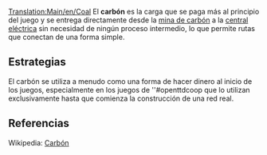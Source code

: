[[Translation:Main/en/Coal]]{{en/-}}
{{es/Carga| carga  = Carbón
| imagen = Coal.png
| producida = [[Main/es/Mina de carbón|Mina de carbón]]
| aceptada  = [[Main/es/Central eléctrica|Central eléctrica]]
}}
El '''carbón''' es la carga que se paga más al principio del juego y se entrega directamente desde la [[Main/es/mina de carbón|mina de carbón]] a la [[Main/es/central eléctrica|central eléctrica]] sin necesidad de ningún proceso intermedio, lo que permite rutas que conectan de una forma simple.

==Estrategias==
El carbón se utiliza a menudo como una forma de hacer dinero al inicio de los juegos, especialmente en los juegos de ''#openttdcoop que lo utilizan exclusivamente hasta que comienza la construcción de una red real.

==Referencias==
Wikipedia: [http://www.wikipedia.org/wiki/es:carbón Carbón]